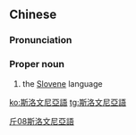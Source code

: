 {{also|斯洛文尼亚语}}
==Chinese==
{{zh-forms|s=斯洛文尼亚语|type=51}}

===Pronunciation===
{{zh-pron
|m=Sīluòwénníyàyǔ
|cat=pn
}}

===Proper noun===
{{zh-proper noun}}

# the [[Slovene]] language

[[Category:zh:Languages|斤08斯洛文尼亞語]]

[[ko:斯洛文尼亞語]]
[[tg:斯洛文尼亞語]]